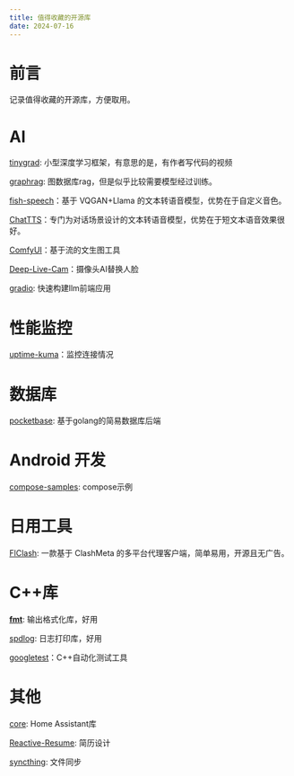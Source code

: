 ```yaml
---
title: 值得收藏的开源库
date: 2024-07-16
---
```


# 前言

记录值得收藏的开源库，方便取用。

# AI

[tinygrad](https://github.com/tinygrad/tinygrad): 小型深度学习框架，有意思的是，有作者写代码的视频

[graphrag](https://github.com/microsoft/graphrag): 图数据库rag，但是似乎比较需要模型经过训练。

[fish-speech](https://github.com/fishaudio/fish-speech)：基于 VQGAN+Llama 的文本转语音模型，优势在于自定义音色。

[ChatTTS](https://github.com/2noise/ChatTTS)：专门为对话场景设计的文本转语音模型，优势在于短文本语音效果很好。

[ComfyUI](https://github.com/comfyanonymous/ComfyUI)：基于流的文生图工具

[Deep-Live-Cam](https://github.com/hacksider/Deep-Live-Cam)：摄像头AI替换人脸

[gradio](https://github.com/gradio-app/gradio): 快速构建llm前端应用

# 性能监控

[uptime-kuma](https://github.com/louislam/uptime-kuma)：监控连接情况

# 数据库

[pocketbase](https://github.com/pocketbase/pocketbase): 基于golang的简易数据库后端

# Android 开发

[compose-samples](https://github.com/android/compose-samples): compose示例

# 日用工具

[FlClash](https://github.com/chen08209/FlClash): 一款基于 ClashMeta 的多平台代理客户端，简单易用，开源且无广告。 

# C++库

**[fmt](https://github.com/fmtlib/fmt)**: 输出格式化库，好用

[spdlog](https://github.com/gabime/spdlog): 日志打印库，好用

[googletest](https://github.com/google/googletest)：C++自动化测试工具

# 其他

[core](https://github.com/home-assistant/core): Home Assistant库

[Reactive-Resume](https://github.com/AmruthPillai/Reactive-Resume): 简历设计

[syncthing](https://github.com/syncthing/syncthing): 文件同步
